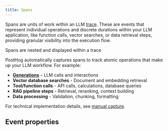 ```yaml
---
title: Spans
---
```



Spans are units of work within an LLM [trace](/docs/llm-analytics/traces). These are events that represent individual operations and discrete durations within your LLM application, like function calls, vector searches, or data retrieval steps, providing granular visibility into the execution flow. 

<ProductScreenshot
  imageLight="https://res.cloudinary.com/dmukukwp6/image/upload/llm_spans_151fd2701a.png"
  imageDark="https://res.cloudinary.com/dmukukwp6/image/upload/llm_spans_dark_6ce1cab5b9.png"
  alt="LLM trace tree"
  classes="rounded"
/>

<Caption>Spans are nested and displayed within a trace</Caption>

PostHog automatically captures spans to track atomic operations that make up your LLM workflow. For example:

- **[Generations](/docs/llm-analytics/generations)** – LLM calls and interactions
- **Vector database searches** - Document and embedding retrieval
- **Tool/function calls** - API calls, calculations, database queries  
- **RAG pipeline steps** - Retrieval, reranking, context building
- **Data processing** - Validation, chunking, formatting

For technical implementation details, see [manual capture](/docs/llm-analytics/manual-capture).

## Event properties

<SpanEvent />
